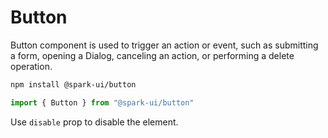 


<Meta title="Components/Forms/Button" component={Button} />

# Button

Button component is used to trigger an action or event, such as submitting a form, opening a Dialog, canceling an action, or performing a delete operation.

<StoryHeading label="Install" />

```sh
npm install @spark-ui/button
```

<StoryHeading label="Import" />

```js
import { Button } from "@spark-ui/button"
```

<StoryHeading label="Props" />

<ArgsTable of={Button} />

<StoryHeading label="Default" />

<Canvas>
  <Story name="Usage" story={stories.Default} />
</Canvas>

<StoryHeading label="Disabled" />

Use `disable` prop to disable the element.
<Canvas>
  <Story name="Disabled" story={stories.Disabled} />
</Canvas>

<StoryHeading label="Sizes" />

<Story name="Sizes" story={stories.Sizes} />

<StoryHeading label="Shapes" />
<Story name="Shapes" story={stories.Shapes} />

<StoryHeading label="Design" />
<Story name="Design" story={stories.Design} />

<StoryHeading label="Intent" />
<Story name="Intent" story={stories.Intent} />
